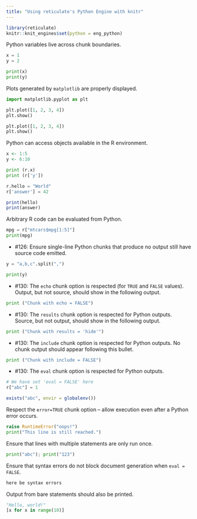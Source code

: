```yaml
---
title: "Using reticulate's Python Engine with knitr"
---
```


```r
library(reticulate)
knitr::knit_engines$set(python = eng_python)
```

Python variables live across chunk boundaries.

```python
x = 1
y = 2
```

```python
print(x)
print(y)
```

Plots generated by `matplotlib` are properly displayed.

```python
import matplotlib.pyplot as plt

plt.plot([1, 2, 3, 4])
plt.show()

plt.plot([1, 2, 3, 4])
plt.show()
```

Python can access objects available in the R environment.

```r
x <- 1:5
y <- 6:10
```

```python
print (r.x)
print (r['y'])

r.hello = "World"
r['answer'] = 42
```

```r
print(hello)
print(answer)
```

Arbitrary R code can be evaluated from Python.

```python
mpg = r["mtcars$mpg[1:5]"]
print(mpg)
```

- #126: Ensure single-line Python chunks that produce no output still have source code emitted.

```python
y = "a,b,c".split(",")
```

```python
print(y)
```

- #130: The `echo` chunk option is respected (for `TRUE` and `FALSE` values). Output, but not source, should show in the following output.

```python
print ("Chunk with echo = FALSE")
```

- #130: The `results` chunk option is respected for Python outputs. Source, but not output, should show in the following output.

```python
print ("Chunk with results = 'hide'")
```

- #130: The `include` chunk option is respected for Python outputs. No chunk output should appear following this bullet.

```python
print ("Chunk with include = FALSE")
```

- #130: The `eval` chunk option is respected for Python outputs.

```python
# We have set 'eval = FALSE' here
r["abc"] = 1
```

```r
exists("abc", envir = globalenv())
```

Respect the `error=TRUE` chunk option -- allow execution even after a Python
error occurs.

```python
raise RuntimeError("oops!")
print("This line is still reached.")
```

Ensure that lines with multiple statements are only run once.

```python
print("abc"); print("123")
```

Ensure that syntax errors do not block document generation when `eval = FALSE`.

```python
here be syntax errors
```

Output from bare statements should also be printed.

```python
"Hello, world!"
[x for x in range(10)]
```

